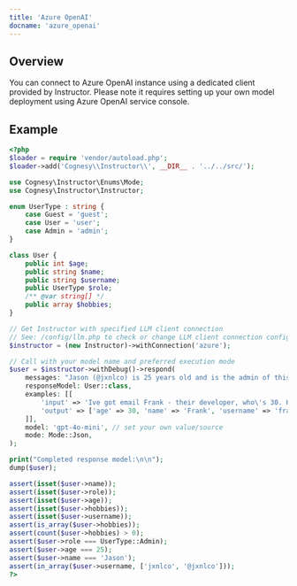 ---
title: 'Azure OpenAI'
docname: 'azure_openai'
---

## Overview

You can connect to Azure OpenAI instance using a dedicated client provided
by Instructor. Please note it requires setting up your own model deployment
using Azure OpenAI service console.


## Example

```php
<?php
$loader = require 'vendor/autoload.php';
$loader->add('Cognesy\\Instructor\\', __DIR__ . '../../src/');

use Cognesy\Instructor\Enums\Mode;
use Cognesy\Instructor\Instructor;

enum UserType : string {
    case Guest = 'guest';
    case User = 'user';
    case Admin = 'admin';
}

class User {
    public int $age;
    public string $name;
    public string $username;
    public UserType $role;
    /** @var string[] */
    public array $hobbies;
}

// Get Instructor with specified LLM client connection
// See: /config/llm.php to check or change LLM client connection configuration details
$instructor = (new Instructor)->withConnection('azure');

// Call with your model name and preferred execution mode
$user = $instructor->withDebug()->respond(
    messages: "Jason (@jxnlco) is 25 years old and is the admin of this project. He likes playing football and reading books.",
    responseModel: User::class,
    examples: [[
        'input' => 'Ive got email Frank - their developer, who\'s 30. He asked to come back to him frank@hk.ch. Btw, he plays on drums!',
        'output' => ['age' => 30, 'name' => 'Frank', 'username' => 'frank@hk.ch', 'role' => 'developer', 'hobbies' => ['playing drums'],],
    ]],
    model: 'gpt-4o-mini', // set your own value/source
    mode: Mode::Json,
);

print("Completed response model:\n\n");
dump($user);

assert(isset($user->name));
assert(isset($user->role));
assert(isset($user->age));
assert(isset($user->hobbies));
assert(isset($user->username));
assert(is_array($user->hobbies));
assert(count($user->hobbies) > 0);
assert($user->role === UserType::Admin);
assert($user->age === 25);
assert($user->name === 'Jason');
assert(in_array($user->username, ['jxnlco', '@jxnlco']));
?>
```
